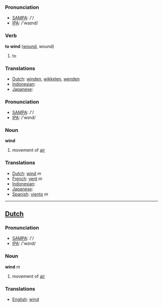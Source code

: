 === Pronunciation ===
*[[w:SAMPA|SAMPA]]: /'/
*[[w:IPA|IPA]]: /'waɪnd/

=== Verb ===

'''to wind''' ([[wound]], wound)

# to 

=== Translations ===
*[[Dutch]]: [[winden]], [[wikkelen]], [[wenden]]
*[[Indonesian]]: [[]]
*[[Japanese]]: [[]]

=== Pronunciation ===
*[[w:SAMPA|SAMPA]]: /'/
*[[w:IPA|IPA]]: /'wɪnd/

=== Noun ===

'''wind'''

# movement of [[air]]

=== Translations ===
*[[Dutch]]: [[wind]] ''m''
*[[French]]: [[vent]] ''m''
*[[Indonesian]]: [[]]
*[[Japanese]]: [[]]
*[[Spanish]]: [[viento]] ''m''

----

==[[Dutch]]==

=== Pronunciation ===
*[[w:SAMPA|SAMPA]]: /'/
*[[w:IPA|IPA]]: /'wɪnd/

=== Noun ===

'''wind''' ''m''

# movement of [[air]]

=== Translations ===
*[[English]]: [[wind]]